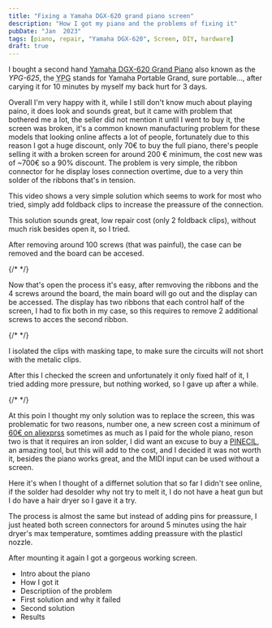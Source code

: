 ```yaml
---
title: "Fixing a Yamaha DGX-620 grand piano screen"
description: "How I got my piano and the problems of fixing it"
pubDate: "Jan  2023"
tags: [piano, repair, "Yamaha DGX-620", Screen, DIY, hardware]
draft: true
---
```



I bought a second hand [Yamaha DGX-620 Grand Piano](https://en.wikipedia.org/wiki/Yamaha_DGX-620) also known as the <i>YPG-625</i>, the <abbr title="Yamaha Portable Grand">YPG</abbr> stands for Yamaha Portable Grand, sure portable..., after carying it for 10 minutes by myself my back hurt for 3 days.

Overall I'm very happy with it, while I still don't know much about playing paino, it does look and sounds great, but it came with problem that bothered me a lot, the seller did not mention it until I went to buy it, the screen was broken, it's a common known manufacturing problem for these models that looking online affects a lot of people, fortunately due to this reason I got a huge discount, only 70€ to buy the full piano, there's people selling it with a broken screen for around 200 € minimum, the cost new was of ~700€ so a 90% discount.
The problem is very simple, the ribbon connector for he display loses connection overtime, due to a very thin solder of the ribbons that's in tension.

This video shows a very simple solution which seems to work for most who tried, simply add foldback clips to increase the preassure of the connection.

<YoutubeVideo videoId="JNsmoBEO4nI" videoTitle="Yamaha YPG / DGX LCD Screen Fix, Easy & Fast" />

This solution sounds great, low repair cost (only 2 foldback clips), without much risk besides open it, so I tried.

After removing around 100 screws (that was painful), the case can be removed and the board can be accesed.

{/* <!-- ![Removed board and screws]() --> */}

Now that's open the process it's easy, after remvoving the ribbons and the 4 screws around the board, the main board will go out and the display can be accessed.
The display has two ribbons that each control half of the screen, I had to fix both in my case, so this requires to remove 2 additional screws to acces the second ribbon.

{/* <!-- ![Mother board close up]() --> */}

I isolated the clips with masking tape, to make sure the circuits will not short with the metalic clips.

After this I checked the screen and unfortunately it only fixed half of it, I tried adding more pressure, but nothing worked, so I gave up after a while.

{/* <!-- ![Result of the fix, half the screen it's not working]() --> */}

At this poin I thought my only solution was to replace the screen, this was problematic for two reasons, number one, a new screen cost a minimum of [60€ on aliexprss](https://de.aliexpress.com/item/1005004712449602.html) sometimes as much as I paid for the whole piano, reson two is that it requires an iron solder, I did want an excuse to buy a [PINECIL](https://pine64.com/product/pinecil-smart-mini-portable-soldering-iron/), an amazing tool, but this will add to the cost, and I decided it was not worth it, besides the piano works great, and the MIDI input can be used without a screen.

Here it's when I thought of a differnet solution that so far I didn't see online, if the solder had desolder why not try to melt it, I do not have a heat gun but I do have a hair dryer so I gave it a try.

The process is almost the same but instead of adding pins for preassure, I just heated both screen connectors for around 5 minutes using the hair dryer's max temperature, somtimes adding preassure with the plasticl nozzle.

After mounting it again I got a gorgeous working screen.

<YoutubeVideo videoId="fPGboN25uWo" videoTitle="Yamaha DGX-620 Grand Piano Screen Repair" />

- Intro about the piano
- How I got it
- Descriptiion of the problem
- First solution and why it failed
- Second solution
- Results
